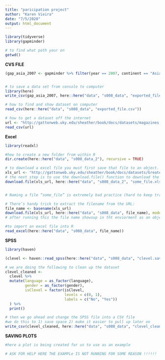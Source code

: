 ```yaml
---
title: "paricipation project"
author: "Karen Vieira"
date: "7/5/2020"
output: html_document
---
```


```r
library(tidyverse)
library(gapminder)
```

```r
# to find what path your on
getwd()

```

**CVS FILE**
```r
(gap_asia_2007 <- gapminder %>% filter(year == 2007, continent == "Asia"))


# to save a data set from console to computer
library(here)
write_csv(gap_asia_2007, here::here("data", "s008_data", "exported_file.csv"))

# how to find and show dataset on computer
read_csv(here::here("data", "s008_data", "exported_file.csv"))

# how to get a dataset off the internet
url <- "http://gattonweb.uky.edu/sheather/book/docs/datasets/magazines.csv"
read_csv(url)
```

**Excel**
```r

library(readxl) 

#how to create a new folder from within R
dir.create(here::here("data", "s008_data_2"), recursive = TRUE)

# to download a excel file you must first save that file to an object. Here we save it to an object we have called xls_url
xls_url <- "http://gattonweb.uky.edu/sheather/book/docs/datasets/GreatestGivers.xls"
# the next step is to use the download.file() function to download the file onto your computer
download.file(xls_url, here::here("data", "s008_data_2", "some_file.xls"), mode = "wb")


# Naming a file “some_file” is extremely bad practice (hard to keep track of the files), and you should always give it a more descriptive name. Often, it’s a good idea to name the file similarly (or the same as) the original file (sometimes that might not be a good idea if the original name is non-descriptive).

# There’s handy trick to extract the filename from the URL:
file_name <- basename(xls_url)
download.file(xls_url, here::here("data", "s008_data", file_name), mode = "wb")
# after running this the file name showsup in tht enviorment as an object

#to import an excel file into R
read_excel(here::here("data", "s008_data", file_name))
```

**SPSS**
```r

library(haven)

(clevel <- haven::read_spss(here::here("data", "s008_data", "clevel.sav")))

# we are doing the following to clean up the dataset
clevel_cleaned <-
  clevel %>% 
  mutate(language = as_factor(language),
         gender = as_factor(gender),
         isClevel = factor(isClevel, 
                           levels = c(0, 1), 
                           labels = c("No", "Yes"))
  ) %>% 
  print()

# then we go ahead and change the SPSS file into a CSV file
#we do this to 1) save space 2) make it easier to pull up later on
write_csv(clevel_cleaned, here::here("data", "s008_data", "clevel_cleaned.csv"))
```

**SAVING PLOTS**
```r

#here a plot is being created for us to use as an example 

# ASK FOR HELP HERE THE EXAMPLe IS NOT RUNNING FOR SOME REASON !!!!!!

```

```r

```


